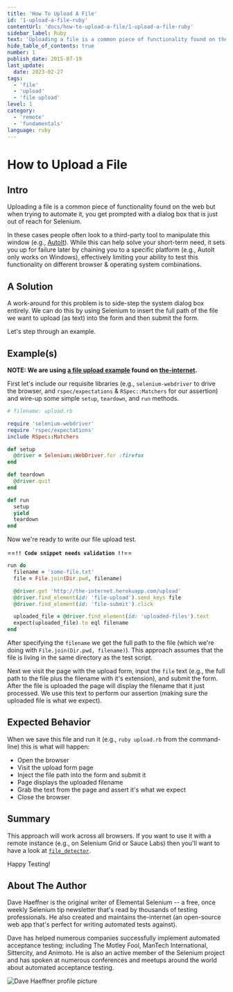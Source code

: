 ```yaml
---
title: 'How To Upload A File'
id: '1-upload-a-file-ruby'
contentUrl: 'docs/how-to-upload-a-file/1-upload-a-file-ruby'
sidebar_label: Ruby
text: 'Uploading a file is a common piece of functionality found on the web but when trying to automate it, you get prompted with a dialog box that is just out of reach for Selenium. In these cases people often look to a third-party tool to manipulate this window.'
hide_table_of_contents: true
number: 1
publish_date: 2015-07-19
last_update:
  date: 2023-02-27
tags:
  - 'file'
  - 'upload'
  - 'file upload'
level: 1
category:
  - 'remote'
  - 'fundamentals'
language: ruby
---
```


# How to Upload a File

## Intro

Uploading a file is a common piece of functionality found on the web but when trying to automate it, you get prompted with a dialog box that is just out of reach for Selenium.

In these cases people often look to a third-party tool to manipulate this window (e.g., [AutoIt](http://www.toolsqa.com/selenium-webdriver/autoit-selenium-webdriver/)). While this can help solve your short-term need, it sets you up for failure later by chaining you to a specific platform (e.g., AutoIt only works on Windows), effectively limiting your ability to test this functionality on different browser & operating system combinations.

## A Solution

A work-around for this problem is to side-step the system dialog box entirely. We can do this by using Selenium to insert the full path of the file we want to upload (as text) into the form and then submit the form.

Let's step through an example.

## Example(s)

**NOTE: We are using [a file upload example](http://the-internet.herokuapp.com/upload) found on [the-internet](https://github.com/tourdedave/the-internet).**

First let's include our requisite libraries (e.g., `selenium-webdriver` to drive the browser, and `rspec/expectations` & `RSpec::Matchers` for our assertion) and wire-up some simple `setup`, `teardown`, and `run` methods.

```ruby
# filename: upload.rb

require 'selenium-webdriver'
require 'rspec/expectations'
include RSpec::Matchers

def setup
  @driver = Selenium::WebDriver.for :firefox
end

def teardown
  @driver.quit
end

def run
  setup
  yield
  teardown
end
```

Now we're ready to write our file upload test.

==**`!! Code snippet needs validation !!`**==

```ruby
run do
  filename = 'some-file.txt'
  file = File.join(Dir.pwd, filename)

  @driver.get 'http://the-internet.herokuapp.com/upload'
  @driver.find_element(id: 'file-upload').send_keys file
  @driver.find_element(id: 'file-submit').click

  uploaded_file = @driver.find_element(id: 'uploaded-files').text
  expect(uploaded_file).to eql filename
end
```

After specifying the `filename` we get the full path to the file (which we're doing with `File.join(Dir.pwd, filename)`). This approach assumes that the file is living in the same directory as the test script.

Next we visit the page with the upload form, input the `file` text (e.g., the full path to the file plus the filename with it's extension), and submit the form. After the file is uploaded the page will display the filename that it just processed. We use this text to perform our assertion (making sure the uploaded file is what we expect).

## Expected Behavior

When we save this file and run it (e.g., `ruby upload.rb` from the command-line) this is what will happen:

- Open the browser
- Visit the upload form page
- Inject the file path into the form and submit it
- Page displays the uploaded filename
- Grab the text from the page and assert it's what we expect
- Close the browser

## Summary

This approach will work across all browsers. If you want to use it with a remote instance (e.g., on Selenium Grid or Sauce Labs) then you'll want to have a look at [`file_detector`](https://seleniumhq.github.io/selenium/docs/api/rb/Selenium/WebDriver/DriverExtensions/UploadsFiles.html#file_detector%3D-instance_method).

Happy Testing!

## About The Author

Dave Haeffner is the original writer of Elemental Selenium -- a free, once weekly Selenium tip newsletter that's read by thousands of testing professionals. He also created and maintains the-internet (an open-source web app that's perfect for writing automated tests against).

Dave has helped numerous companies successfully implement automated acceptance testing; including The Motley Fool, ManTech International, Sittercity, and Animoto. He is also an active member of the Selenium project and has spoken at numerous conferences and meetups around the world about automated acceptance testing.

![Dave Haeffner profile picture](/img/authors/dave-haeffner.jpeg#author-img 'a title')
